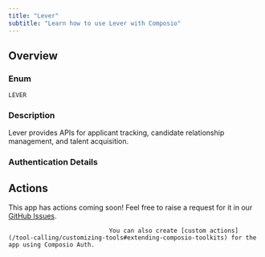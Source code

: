 ```yaml
---
title: "Lever"
subtitle: "Learn how to use Lever with Composio"
---
```



## Overview

### Enum
`LEVER`

### Description
Lever provides APIs for applicant tracking, candidate relationship
    management, and talent acquisition.

### Authentication Details

<Accordion title="API_KEY">
<ParamField path="api_key" type="string" required={true}>
</ParamField>

</Accordion>


<Accordion title="OAUTH2">
<ParamField path="client_id" type="string" required={true}>
</ParamField>

<ParamField path="client_secret" type="string" required={true}>
</ParamField>

<ParamField path="oauth_redirect_uri" type="string" default="https://backend.composio.dev/api/v1/auth-apps/add">
</ParamField>

<ParamField path="scopes" type="string" default="contact:write:admin applications:read:admin offline_access">
</ParamField>

<ParamField path="base_url" type="string" default="https://api.lever.co/v1">
</ParamField>

</Accordion>


## Actions

This app has actions coming soon! Feel free to raise a request for it in our [GitHub Issues](https://github.com/ComposioHQ/composio/issues).
                                
                                You can also create [custom actions](/tool-calling/customizing-tools#extending-composio-toolkits) for the app using Composio Auth.